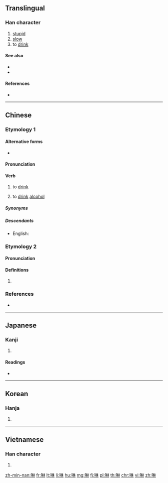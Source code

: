 ==Translingual==

===Han character===
{{Han char|rn=30|rad=口|as=08|sn=11|four=|canj=RDD|ids=⿰口林}}

# [[stupid]]
# [[slow]]
# to [[drink]]

====See also====
* {{l|mul|喝}}
* {{l|mul|飲}}

====References====
* {{Han ref|kx=0195.030|dkj=03806|dj=0416.030|hdz=10637.070|uh=5549|ud=21833}}

----

==Chinese==
{{zh-forms}}

===Etymology 1===

====Alternative forms====
* {{zh-l|飲|tr=-}}

====Pronunciation====
{{zh-pron
|h=pfs=lîm
|mn=lim
|cat=v
}}

====Verb====
{{zh-verb}}

# {{lb|zh|Hokkien|Hakka}} to [[drink]]
#: {{zh-x|你 欲 啉 茶 抑是 咖啡？|Do you want to '''drink''' tea or coffee?|MN}}
# {{lb|zh|Hokkien}} to [[drink]] [[alcohol]]

=====Synonyms=====
{{zh-dial|喝}}

=====Descendants=====
* English: {{l|en|lim}}

===Etymology 2===

====Pronunciation====
{{zh-pron
|m=lín,lán,lèn
|c=
|h=
|md=
|mn=
|w=
|mc=y
|oc=y
|cat=v
}}

====Definitions====
{{zh-hanzi}}

# {{rfdef|zh}}

===References===
* {{thcwd|7042}}

----

==Japanese==

===Kanji===
{{ja-kanji|grade=|rs=口08}}

# {{defn|lang=ja|sort=口08}}

====Readings====
* {{ja-readings|on=[[らん]] (ran)|kun=[[かまびすしい]] (kamabisushii), [[むさぼる]] (musaboru)}}

----

==Korean==

===Hanja===
{{ko-hanja|hangeul=람|rv=ram|mr=ram}}

# {{defn|lang=ko|sort=口08}}

----

==Vietnamese==

===Han character===
{{vi-hantu|[[lăm]], [[lằm]], [[lầm]], [[rắm]], [[rầm]], [[lảm]], [[lâm]], [[lẩm]], [[lùm]], [[rởm]], [[trăm]]|rs=口08}}

# {{defn|lang=vi|sort=口08}}

[[zh-min-nan:啉]]
[[fr:啉]]
[[lt:啉]]
[[li:啉]]
[[hu:啉]]
[[mg:啉]]
[[fj:啉]]
[[pl:啉]]
[[th:啉]]
[[chr:啉]]
[[vi:啉]]
[[zh:啉]]